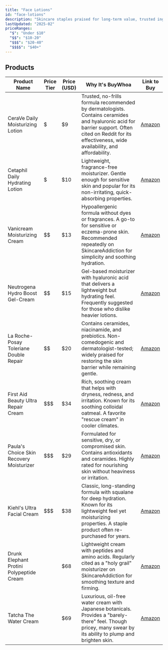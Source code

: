```yaml
---
title: "Face Lotions"
id: "face-lotions"
description: "Skincare staples praised for long-term value, trusted ingredients, and repeat repurchases."
lastUpdated: "2025-02"
priceRanges:
  "$": "Under $10"
  "$$": "$10-20"
  "$$$": "$20-40"
  "$$$$": "$40+"
---
```


## Products

| Product Name | Price Tier | Price (USD) | Why It's BuyWhoa | Link to Buy |
|--------------|------------|-------------|------------------|-------------|
| CeraVe Daily Moisturizing Lotion | $ | $9 | Trusted, no-frills formula recommended by dermatologists. Contains ceramides and hyaluronic acid for barrier support. Often cited on Reddit for its effectiveness, wide availability, and affordability. | [Amazon](https://www.amazon.com/dp/B000YJ2SLG?tag=buywhoa-20) |
| Cetaphil Daily Hydrating Lotion | $ | $10 | Lightweight, fragrance-free moisturizer. Gentle enough for sensitive skin and popular for its non-irritating, quick-absorbing properties. | [Amazon](https://www.amazon.com/dp/B014D0DA08?tag=buywhoa-20) |
| Vanicream Moisturizing Cream | $$ | $13 | Hypoallergenic formula without dyes or fragrances. A go-to for sensitive or eczema-prone skin. Recommended repeatedly on SkincareAddiction for simplicity and soothing hydration. | [Amazon](https://www.amazon.com/dp/B000Q67QUA?tag=buywhoa-20) |
| Neutrogena Hydro Boost Gel-Cream | $$ | $15 | Gel-based moisturizer with hyaluronic acid that delivers a lightweight but hydrating feel. Frequently suggested for those who dislike heavier lotions. | [Amazon](https://www.amazon.com/dp/B00NR1YQK4?tag=buywhoa-20) |
| La Roche-Posay Toleriane Double Repair | $$ | $20 | Contains ceramides, niacinamide, and prebiotics. Non-comedogenic and dermatologist-tested; widely praised for restoring the skin barrier while remaining gentle. | [Amazon](https://www.amazon.com/dp/B01M1HIIUT?tag=buywhoa-20) |
| First Aid Beauty Ultra Repair Cream | $$$ | $34 | Rich, soothing cream that helps with dryness, redness, and irritation. Known for its soothing colloidal oatmeal. A favorite "rescue cream" in cooler climates. | [Amazon](https://www.amazon.com/dp/B004G8QETS?tag=buywhoa-20) |
| Paula's Choice Skin Recovery Moisturizer | $$$ | $29 | Formulated for sensitive, dry, or compromised skin. Contains antioxidants and ceramides. Highly rated for nourishing skin without heaviness or irritation. | [Amazon](https://www.amazon.com/dp/B00L3OY0XS?tag=buywhoa-20) |
| Kiehl's Ultra Facial Cream | $$$ | $38 | Classic, long-standing formula with squalane for deep hydration. Known for its lightweight feel yet moisturizing properties. A staple product often re-purchased for years. | [Amazon](https://www.amazon.com/dp/B003UMN24G?tag=buywhoa-20) |
| Drunk Elephant Protini Polypeptide Cream | $$$$ | $68 | Lightweight cream with peptides and amino acids. Regularly cited as a "holy grail" moisturizer on SkincareAddiction for smoothing texture and firming. | [Amazon](https://www.amazon.com/dp/B078G8ZG5R?tag=buywhoa-20) |
| Tatcha The Water Cream | $$$$ | $69 | Luxurious, oil-free water cream with Japanese botanicals. Provides a "barely-there" feel. Though pricey, many swear by its ability to plump and brighten skin. | [Amazon](https://www.amazon.com/dp/B071L1P5S1?tag=buywhoa-20) |